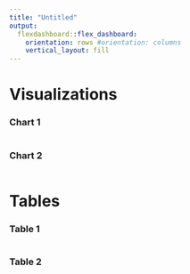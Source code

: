```yaml
---
title: "Untitled"
output: 
  flexdashboard::flex_dashboard:
    orientation: rows #orientation: columns
    vertical_layout: fill
---
```


Visualizations {data-icon="fa-signal"} 
===================================== 
    
### Chart 1
    
```r
```
    
### Chart 2

```r
```
   
Tables {data-icon="fa-table"}
=====================================     

### Table 1
    
```r
```
    
### Table 2

```r
```